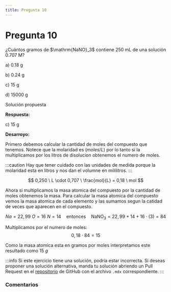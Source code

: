 ```yaml
---
title: Pregunta 10
---
```



# Pregunta 10

<div className="exercise">
¿Cuántos gramos de $\mathrm{NaNO}_3$ contiene 250 mL de una solución 0.707 M?

a) 0.18 g

b) 0.24 g

c) 15 g

d) 15000 g
</div>

<MDXDetails>
<summary>Solución propuesta</summary>

<div className="exercise">

**Respuesta:**

c) 15 g

**Desarroyo:**

Primero debemos calcular la cantidad de moles del compuesto que tenemos. Notece que la molaridad es $(moles/L)$ por lo tanto si la multiplicamos por los litros de disolucion obtenemos el numero de moles.

:::caution
Hay que tener cuidado con las unidades de medida porque la molaridad esta en litros y nos dan el volumne en mililitros.
:::

$$
0,250 \ L \cdot 0,707 \ \frac{mol}{L} = 0,18 \ mol
$$

Ahora si multiplicamos la masa atomica del compuesto por la cantidad de moles obtenemos la masa. Para calcular la masa atomica del compuesto vemos la masa atomica de cada elemento y las sumamos segun la catidad de veces que aparecen en el compuesto.

$$
Na = 22,99\ O = 16 \ N = 14 \quad \text{entonces} \quad  \mathrm{NaNO}_3 = 22,99 + 14 + 16 \cdot (3) = 84
$$

Multiplicamos por el numero de moles:
$$
 0,18 \cdot 84 = 15
$$

Como la masa atomica esta en gramos por moles interpretamos este resultado como $15\ g$
</div>

:::info
Si este ejercicio tiene una solución, podría estar incorrecta. Si deseas proponer una solución alternativa, manda tu solución abriendo
un Pull Request en el [repositorio](https://github.com/crow-rojas/apuntes-fundamentals/pulls) de GitHub con el archivo
`.mdx` correspondiente.
:::

</MDXDetails>

### Comentarios

<Disqus
  url="https://crow-rojas.github.io/apuntes-fundamentals/docs/science/chemistry/exercises/2017-2/p10"
  identifier="docs/science/chemistry/exercises/2017-2/p10"
  title="2017-2 Quimica - Pregunta 10"
/>
